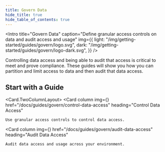 ```yaml
---
title: Govern Data
hide_title: true
hide_table_of_contents: true
---
```



<Intro
  title="Govern Data"
  caption="Define granular access controls on data and audit access and usage"
  img={{
    light: "/img/getting-started/guides/govern/logo.svg",
    dark: "/img/getting-started/guides/govern/logo-dark.svg",
  }}
/>

Controlling data access and being able to audit that access is critical to meet and prove compliance. These guides will show you how you can partition and limit access to data and then audit that data access.

## Start with a Guide

<Card.TwoColumnLayout>
  <Card
    column
    img={<Govern />}
    href="/docs/guides/govern/control-data-access"
    heading="Control Data Access"
  >
    Use granular access controls to control data access.
  </Card>

  <Card
    column
    img={<Govern />}
    href="/docs/guides/govern/audit-data-access"
    heading="Audit Data Access"
  >
    Audit data access and usage across your environment.
  </Card>
</Card.TwoColumnLayout>